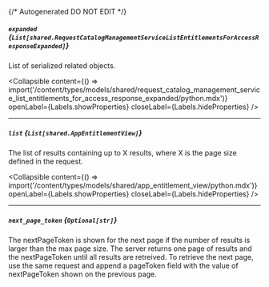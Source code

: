 {/* Autogenerated DO NOT EDIT  */}

##### `expanded` *{`List[shared.RequestCatalogManagementServiceListEntitlementsForAccessResponseExpanded]`}*
List of serialized related objects.

<Collapsible content={() => import('/content/types/models/shared/request_catalog_management_service_list_entitlements_for_access_response_expanded/python.mdx')} openLabel={Labels.showProperties} closeLabel={Labels.hideProperties} />


---
##### `list` *{`List[shared.AppEntitlementView]`}*
The list of results containing up to X results, where X is the page size defined in the request.

<Collapsible content={() => import('/content/types/models/shared/app_entitlement_view/python.mdx')} openLabel={Labels.showProperties} closeLabel={Labels.hideProperties} />


---
##### `next_page_token` *{`Optional[str]`}*
The nextPageToken is shown for the next page if the number of results is larger than the max page size.
 The server returns one page of results and the nextPageToken until all results are retreived.
 To retrieve the next page, use the same request and append a pageToken field with the value of nextPageToken shown on the previous page.


